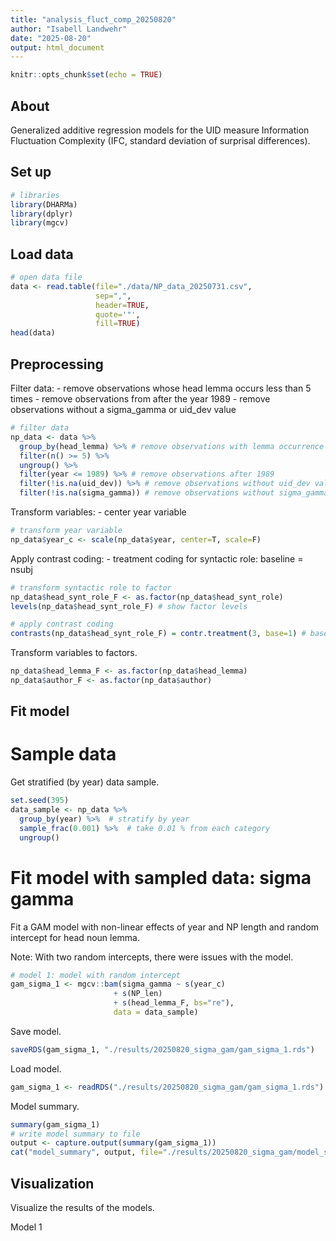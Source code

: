 ---
title: "analysis_fluct_comp_20250820"
author: "Isabell Landwehr"
date: "2025-08-20"
output: html_document
---

```{r setup, include=FALSE}
knitr::opts_chunk$set(echo = TRUE)
```

## About

Generalized additive regression models for the UID measure Information Fluctuation Complexity (IFC, standard deviation of surprisal differences).

## Set up

```{r, warning=FALSE, message=FALSE}
# libraries
library(DHARMa)
library(dplyr)
library(mgcv)
```

## Load data

```{r}
# open data file
data <- read.table(file="./data/NP_data_20250731.csv",
                   sep=",",
                   header=TRUE,
                   quote='"',
                   fill=TRUE)
head(data)
```

## Preprocessing

Filter data:
- remove observations whose head lemma occurs less than 5 times
- remove observations from after the year 1989
- remove observations without a sigma_gamma or uid_dev value

```{r}
# filter data
np_data <- data %>%
  group_by(head_lemma) %>% # remove observations with lemma occurrence >= 5
  filter(n() >= 5) %>%
  ungroup() %>%
  filter(year <= 1989) %>% # remove observations after 1989
  filter(!is.na(uid_dev)) %>% # remove observations without uid_dev value
  filter(!is.na(sigma_gamma)) # remove observations without sigma_gamma value
```

Transform variables:
- center year variable

```{r}
# transform year variable
np_data$year_c <- scale(np_data$year, center=T, scale=F)
```

Apply contrast coding:
- treatment coding for syntactic role: baseline = nsubj

```{r}
# transform syntactic role to factor
np_data$head_synt_role_F <- as.factor(np_data$head_synt_role)
levels(np_data$head_synt_role_F) # show factor levels
```
```{r}
# apply contrast coding
contrasts(np_data$head_synt_role_F) = contr.treatment(3, base=1) # baseline=nsubj
```

Transform variables to factors.

```{r}
np_data$head_lemma_F <- as.factor(np_data$head_lemma)
np_data$author_F <- as.factor(np_data$author)
```


## Fit model

# Sample data

Get stratified (by year) data sample.

```{r}
set.seed(395)
data_sample <- np_data %>%
  group_by(year) %>%  # stratify by year
  sample_frac(0.001) %>%  # take 0.01 % from each category
  ungroup()
```

# Fit model with sampled data: sigma gamma

Fit a GAM model with non-linear effects of year and NP length and random intercept for head noun lemma.

Note: With two random intercepts, there were issues with the model.

```{r}
# model 1: model with random intercept
gam_sigma_1 <- mgcv::bam(sigma_gamma ~ s(year_c)
                       + s(NP_len)
                       + s(head_lemma_F, bs="re"),
                       data = data_sample)
```

Save model.

```{r}
saveRDS(gam_sigma_1, "./results/20250820_sigma_gam/gam_sigma_1.rds")
```

Load model.

```{r}
gam_sigma_1 <- readRDS("./results/20250820_sigma_gam/gam_sigma_1.rds")
```

Model summary.

```{r}
summary(gam_sigma_1)
# write model summary to file
output <- capture.output(summary(gam_sigma_1))
cat("model_summary", output, file="./results/20250820_sigma_gam/model_summary.txt", sep="\n", append=TRUE)
```

## Visualization

Visualize the results of the models.

Model 1

```{r}

```

